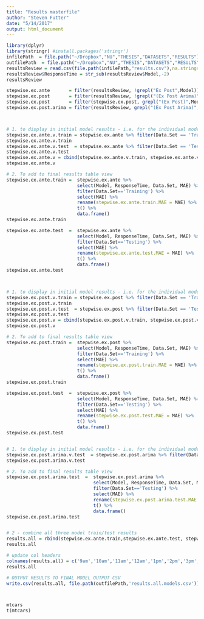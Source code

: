 ```yaml
---
title: "Results masterfile"
author: "Steven Futter"
date: "5/14/2017"
output: html_document
---
```


```r
library(dplyr)
library(stringr) #install.packages('stringr')
infilePath  = file.path("~/Dropbox","NU","THESIS","DATASETS","RESULTS")
outfilePath  = file.path("~/Dropbox","NU","THESIS","DATASETS","RESULTS")
resultsReview = read.csv(file.path(infilePath,"results.csv"),na.strings=c("NA"," "))
resultsReview$ResponseTime = str_sub(resultsReview$Model,-2)
resultsReview

stepwise.ex.ante       = filter(resultsReview, !grepl("Ex Post",Model))
stepwise.ex.post       = filter(resultsReview, !grepl("(Ex Post Arima)",Model))
stepwise.ex.post       = filter(stepwise.ex.post, grepl("(Ex Post)",Model))
stepwise.ex.post.arima = filter(resultsReview, grepl("(Ex Post Arima)",Model))



# 1. to display in initial model results - i.e. for the individual model results sections
stepwise.ex.ante.v.train = stepwise.ex.ante %>% filter(Data.Set == 'Training') %>% select(Model, Formula, MAE) %>% rename('Training MAE' = MAE)
stepwise.ex.ante.v.train
stepwise.ex.ante.v.test  = stepwise.ex.ante %>% filter(Data.Set == 'Testing') %>% select(MAE) %>% rename('Testing MAE' = MAE)
stepwise.ex.ante.v.test
stepwise.ex.ante.v = cbind(stepwise.ex.ante.v.train, stepwise.ex.ante.v.test)
stepwise.ex.ante.v 

# 2. To add to final results table view
stepwise.ex.ante.train =  stepwise.ex.ante %>% 
                          select(Model, ResponseTime, Data.Set, MAE) %>% 
                          filter(Data.Set=='Training') %>% 
                          select(MAE) %>% 
                          rename(stepwise.ex.ante.train.MAE = MAE) %>% 
                          t() %>% 
                          data.frame()
stepwise.ex.ante.train

stepwise.ex.ante.test  =  stepwise.ex.ante %>% 
                          select(Model, ResponseTime, Data.Set, MAE) %>% 
                          filter(Data.Set=='Testing') %>% 
                          select(MAE) %>% 
                          rename(stepwise.ex.ante.test.MAE = MAE) %>% 
                          t() %>% 
                          data.frame()
stepwise.ex.ante.test



# 1. to display in initial model results - i.e. for the individual model results sections
stepwise.ex.post.v.train = stepwise.ex.post %>% filter(Data.Set == 'Training') %>% select(Model, Formula, MAE) %>% rename('Training MAE' = MAE)
stepwise.ex.post.v.train
stepwise.ex.post.v.test  = stepwise.ex.post %>% filter(Data.Set == 'Testing') %>% select(MAE) %>% rename('Testing MAE' = MAE)
stepwise.ex.post.v.test
stepwise.ex.post.v = cbind(stepwise.ex.post.v.train, stepwise.ex.post.v.test)
stepwise.ex.post.v 

# 2. To add to final results table view
stepwise.ex.post.train =  stepwise.ex.post %>% 
                          select(Model, ResponseTime, Data.Set, MAE) %>% 
                          filter(Data.Set=='Training') %>% 
                          select(MAE) %>% 
                          rename(stepwise.ex.post.train.MAE = MAE) %>% 
                          t() %>% 
                          data.frame()
stepwise.ex.post.train

stepwise.ex.post.test  =  stepwise.ex.post %>% 
                          select(Model, ResponseTime, Data.Set, MAE) %>% 
                          filter(Data.Set=='Testing') %>% 
                          select(MAE) %>% 
                          rename(stepwise.ex.post.test.MAE = MAE) %>% 
                          t() %>% 
                          data.frame()
stepwise.ex.post.test


# 1. to display in initial model results - i.e. for the individual model results sections
stepwise.ex.post.arima.v.test  = stepwise.ex.post.arima %>% filter(Data.Set == 'Testing') %>% select(MAE) %>% rename('Testing MAE' = MAE)
stepwise.ex.post.arima.v.test

# 2. To add to final results table view
stepwise.ex.post.arima.test  =  stepwise.ex.post.arima %>% 
                                select(Model, ResponseTime, Data.Set, MAE) %>% 
                                filter(Data.Set=='Testing') %>% 
                                select(MAE) %>% 
                                rename(stepwise.ex.post.arima.test.MAE = MAE) %>% 
                                t() %>% 
                                data.frame()
stepwise.ex.post.arima.test


# 2 - combine all three model train/test results
results.all = rbind(stepwise.ex.ante.train,stepwise.ex.ante.test, stepwise.ex.post.train, stepwise.ex.post.test, stepwise.ex.post.arima.test)
results.all

# update col headers
colnames(results.all) = c('9am','10am','11am','12am','1pm','2pm','3pm','4pm')
results.all

# OUTPUT RESULTS TO FINAL MODEL OUTPUT CSV
write.csv(results.all, file.path(outfilePath,'results.all.models.csv'))




```




```r
mtcars
t(mtcars)
```